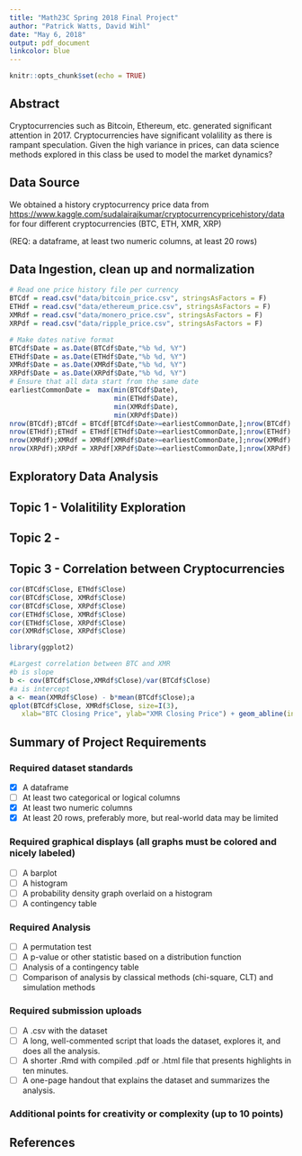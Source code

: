```yaml
---
title: "Math23C Spring 2018 Final Project"
author: "Patrick Watts, David Wihl"
date: "May 6, 2018"
output: pdf_document
linkcolor: blue
---
```


```r
knitr::opts_chunk$set(echo = TRUE)
```

## Abstract 

Cryptocurrencies such as Bitcoin, Ethereum, etc. generated significant attention in 2017. 
Cryptocurrencies have significant volalility as there is rampant speculation. 
Given the high variance in prices, can data science methods explored in this class
be used to model the market dynamics?
  
## Data Source

We obtained a history cryptocurrency price data from 
[https://www.kaggle.com/sudalairajkumar/cryptocurrencypricehistory/data](https://www.kaggle.com/sudalairajkumar/cryptocurrencypricehistory/data) for four different cryptocurrencies (BTC, ETH, XMR, XRP)

(REQ: a dataframe, at least two numeric columns, at least 20 rows)

## Data Ingestion, clean up and normalization
```r
# Read one price history file per currency
BTCdf = read.csv("data/bitcoin_price.csv", stringsAsFactors = F)
ETHdf = read.csv("data/ethereum_price.csv", stringsAsFactors = F)
XMRdf = read.csv("data/monero_price.csv", stringsAsFactors = F)
XRPdf = read.csv("data/ripple_price.csv", stringsAsFactors = F)
```

```r
# Make dates native format
BTCdf$Date = as.Date(BTCdf$Date,"%b %d, %Y")
ETHdf$Date = as.Date(ETHdf$Date,"%b %d, %Y")
XMRdf$Date = as.Date(XMRdf$Date,"%b %d, %Y")
XRPdf$Date = as.Date(XRPdf$Date,"%b %d, %Y")
# Ensure that all data start from the same date
earliestCommonDate =  max(min(BTCdf$Date),
                          min(ETHdf$Date),
                          min(XMRdf$Date),
                          min(XRPdf$Date))
nrow(BTCdf);BTCdf = BTCdf[BTCdf$Date>=earliestCommonDate,];nrow(BTCdf)
nrow(ETHdf);ETHdf = ETHdf[ETHdf$Date>=earliestCommonDate,];nrow(ETHdf)
nrow(XMRdf);XMRdf = XMRdf[XMRdf$Date>=earliestCommonDate,];nrow(XMRdf)
nrow(XRPdf);XRPdf = XRPdf[XRPdf$Date>=earliestCommonDate,];nrow(XRPdf)
```

## Exploratory Data Analysis

## Topic 1 - Volalitility Exploration

## Topic 2 -

## Topic 3 - Correlation between Cryptocurrencies
```r
cor(BTCdf$Close, ETHdf$Close)
cor(BTCdf$Close, XMRdf$Close)
cor(BTCdf$Close, XRPdf$Close)
cor(ETHdf$Close, XMRdf$Close)
cor(ETHdf$Close, XRPdf$Close)
cor(XMRdf$Close, XRPdf$Close)

library(ggplot2)

#Largest correlation between BTC and XMR
#b is slope
b <- cov(BTCdf$Close,XMRdf$Close)/var(BTCdf$Close)
#a is intercept
a <- mean(XMRdf$Close) - b*mean(BTCdf$Close);a   
qplot(BTCdf$Close, XMRdf$Close, size=I(3),
   xlab="BTC Closing Price", ylab="XMR Closing Price") + geom_abline(intercept = a, slope = b, color = "red")
```
## Summary of Project Requirements

### Required dataset standards

- [x] A dataframe
- [ ] At least two categorical or logical columns
- [x] At least two numeric columns
- [x] At least 20 rows, preferably more, but real-world data may be limited

### Required graphical displays (all graphs must be colored and nicely labeled)

- [ ] A barplot
- [ ] A histogram
- [ ] A probability density graph overlaid on a histogram
- [ ] A contingency table

### Required Analysis

- [ ] A permutation test
- [ ] A p-value or other statistic based on a distribution function
- [ ] Analysis of a contingency table
- [ ] Comparison of analysis by classical methods (chi-square, CLT) and simulation methods

### Required submission uploads

- [ ] A .csv with the dataset
- [ ] A long, well-commented script that loads the dataset, explores it, and does all the analysis.
- [ ] A shorter .Rmd with compiled .pdf or .html file that presents highlights in ten minutes.
- [ ] A one-page handout that explains the dataset and summarizes the analysis.

### Additional points for creativity or complexity (up to 10 points)

## References
